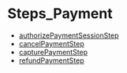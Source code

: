 
# Steps\_Payment

- [authorizePaymentSessionStep](../Steps_Payment/functions/core_flows.Payment.Steps_Payment.authorizePaymentSessionStep/page.mdx)
- [cancelPaymentStep](../Steps_Payment/functions/core_flows.Payment.Steps_Payment.cancelPaymentStep/page.mdx)
- [capturePaymentStep](../Steps_Payment/functions/core_flows.Payment.Steps_Payment.capturePaymentStep/page.mdx)
- [refundPaymentStep](../Steps_Payment/functions/core_flows.Payment.Steps_Payment.refundPaymentStep/page.mdx)
